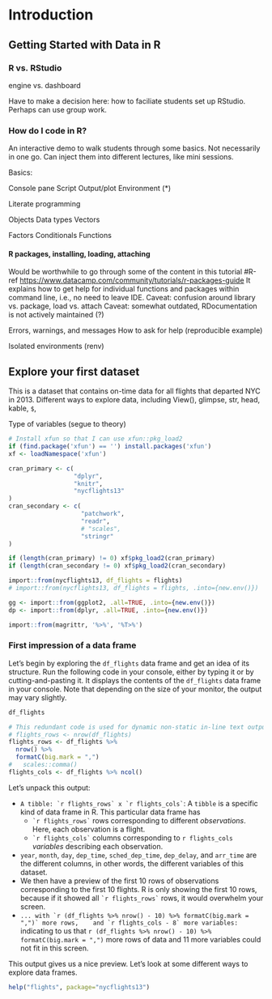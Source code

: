 # Introduction {#intro}


## Getting Started with Data in R

### R vs. RStudio

engine vs. dashboard

Have to make a decision here: 
how to faciliate students set up RStudio. 
Perhaps can use group work.

### How do I code in R?

An interactive demo to walk students through some basics. 
Not necessarily in one go. 
Can inject them into different lectures, 
like mini sessions.

Basics:

Console pane
Script
Output/plot
Environment (\*)

Literate programming


Objects
Data types
Vectors

Factors
Conditionals
Functions

#### R packages, installing, loading, attaching

Would be worthwhile to go through some of the content 
in this tutorial #R-ref
<https://www.datacamp.com/community/tutorials/r-packages-guide>
It explains how to get help for individual functions and packages 
within command line, i.e., no need to leave IDE.
Caveat: confusion around library vs. package, load vs. attach
Caveat: somewhat outdated, RDocumentation is not actively maintained (?)


Errors, warnings, and messages
How to ask for help (reproducible example)

Isolated environments (renv)

## Explore your first dataset

This is a dataset that contains on-time data for all flights 
that departed NYC in 2013. 
Different ways to explore data, 
including View(), glimpse, str, head, kable, `$`, 

Type of variables (segue to theory)


```r
# Install xfun so that I can use xfun::pkg_load2
if (find.package('xfun') == '') install.packages('xfun')
xf <- loadNamespace('xfun')

cran_primary <- c(
                  "dplyr", 
                  "knitr", 
                  "nycflights13"
)
cran_secondary <- c(
                    "patchwork", 
                    "readr", 
                    # "scales", 
                    "stringr"
)

if (length(cran_primary) != 0) xf$pkg_load2(cran_primary)
if (length(cran_secondary != 0) xf$pkg_load2(cran_secondary)
```

```r
import::from(nycflights13, df_flights = flights)
# import::from(nycflights13, df_flights = flights, .into={new.env()})

gg <- import::from(ggplot2, .all=TRUE, .into={new.env()})
dp <- import::from(dplyr, .all=TRUE, .into={new.env()})

import::from(magrittr, '%>%', '%T>%')
```

### First impression of a data frame

Let's begin by exploring the `df_flights` data frame 
and get an idea of its structure. 
Run the following code in your console, 
either by typing it or by cutting-and-pasting it. 
It displays the contents of the `df_flights` data frame in your console. 
Note that depending on the size of your monitor, the output may vary slightly. 



```r
df_flights
```

```r
# This redundant code is used for dynamic non-static in-line text output purposes
# flights_rows <- nrow(df_flights)
flights_rows <- df_flights %>%
  nrow() %>%
  formatC(big.mark = ",")
#   scales::comma()
flights_cols <- df_flights %>% ncol()
```

Let's unpack this output:

* ``A tibble: `r flights_rows` x `r flights_cols` ``: 
  A `tibble` is a specific kind of data frame in R.
  This particular data frame has
    + `` `r flights_rows` `` rows corresponding to different *observations*. 
      Here, each observation is a flight.
    + `` `r flights_cols` `` columns corresponding to `r flights_cols` 
      *variables* describing each observation.
* `year`, `month`, `day`, `dep_time`, `sched_dep_time`, `dep_delay`, 
  and `arr_time` are the different columns, 
  in other words, the different variables of this dataset.
* We then have a preview of the first 10 rows of observations corresponding 
  to the first 10 flights. R is only showing the first 10 rows, 
  because if it showed all `` `r flights_rows` `` rows, 
  it would overwhelm your screen.
* ``... with `r (df_flights %>% nrow() - 10) %>% formatC(big.mark = ",")` more rows, 
  and `r flights_cols - 8` more variables:`` 
  indicating to us that 
  `r (df_flights %>% nrow() - 10) %>% formatC(big.mark = ",")` 
  more rows of data and 11 more variables could not fit in this screen.

This output gives us a nice preview. 
Let's look at some different ways to explore data frames.

```r
help("flights", package="nycflights13")
```



